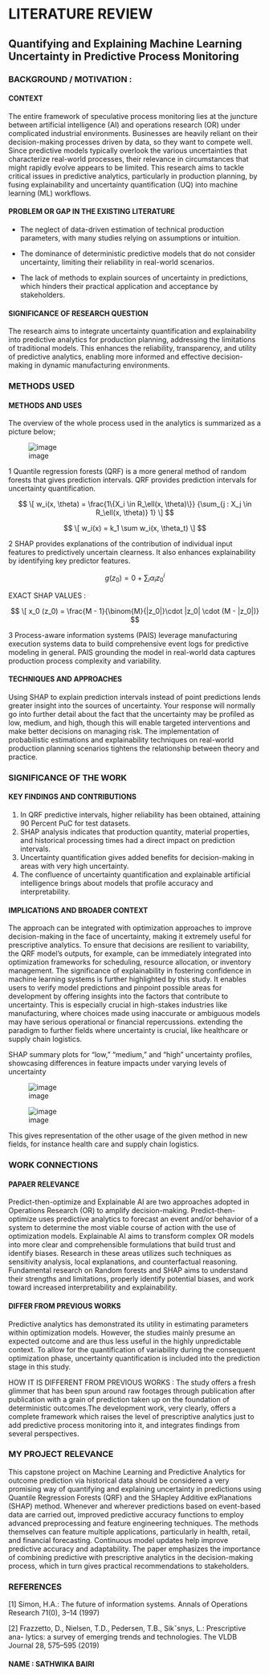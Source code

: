 # LITERATURE REVIEW 
## Quantifying and Explaining Machine Learning Uncertainty in Predictive Process Monitoring
 
### BACKGROUND / MOTIVATION :
#### CONTEXT
The entire framework of speculative process monitoring lies at the juncture between artificial intelligence (AI) and operations research (OR) under complicated industrial environments. Businesses are heavily reliant on their decision-making processes driven by data, so they want to compete well. Since predictive models typically overlook the various uncertainties that characterize real-world processes, their relevance in circumstances that might rapidly evolve appears to be limited. This research aims to tackle critical issues in predictive analytics, particularly in production planning, by fusing explainability and uncertainty quantification (UQ) into machine learning (ML) workflows. 

#### PROBLEM OR GAP IN THE EXISTING LITERATURE 
- The neglect of data-driven estimation of technical production parameters, with many studies relying on assumptions or intuition.

- The dominance of deterministic predictive models that do not consider uncertainty, limiting their reliability in real-world scenarios.

- The lack of methods to explain sources of uncertainty in predictions, which hinders their practical application and acceptance by stakeholders.

#### SIGNIFICANCE OF RESEARCH QUESTION

The research aims to integrate uncertainty quantification and explainability into predictive analytics for production planning, addressing the limitations of traditional models. This enhances the reliability, transparency, and utility of predictive analytics, enabling more informed and effective decision-making in dynamic manufacturing environments.

### METHODS USED
#### METHODS AND USES

The overview of the whole process used in the analytics is summarized as a picture below;

![image](https://github.com/user-attachments/assets/d564b642-11d6-4f0b-9c67-85f188655244)


1 Quantile regression forests (QRF) is a more general method of random forests that gives prediction intervals. QRF provides prediction intervals for uncertainty quantification.

$$ \[
w_i(x, \theta) =
\frac{1\{X_i \in R_\ell(x, \theta)\}}
{\sum_{j : X_j \in R_\ell(x, \theta)} 1}
\] $$

$$ \[
w_i(x) = k_1 \sum w_i(x, \theta_t)
\] $$

2 SHAP provides explanations of the contribution of individual input features to predictively uncertain clearness. It also enhances explainability by identifying key predictor features.

$$
g(z_0) = 0 + \sum_{i} \alpha_i z_0^i
$$

EXACT SHAP VALUES :

$$ \[
x_0 (z_0) = \frac{M - 1}{\binom{M}{|z_0|}\cdot |z_0| \cdot (M - |z_0|)} $$


3 Process-aware information systems (PAIS) leverage manufacturing execution systems data to build comprehensive event logs for predictive modeling in general. PAIS grounding the model in real-world data captures production process complexity and variability.

#### TECHNIQUES AND APPROACHES

Using SHAP to explain prediction intervals instead of point predictions lends greater insight into the sources of uncertainty. Your response will normally go into further detail about the fact that the uncertainty may be profiled as low, medium, and high, though this will enable targeted interventions and make better decisions on managing risk. The implementation of probabilistic estimations and explainability techniques on real-world production planning scenarios tightens the relationship between theory and practice. 


### SIGNIFICANCE OF THE WORK

#### KEY FINDINGS AND CONTRIBUTIONS
1. In QRF predictive intervals, higher reliability has been obtained, attaining 90 Percent PuC for test datasets.
2. SHAP analysis indicates that production quantity, material properties, and historical processing times had a direct impact on prediction intervals.
3. Uncertainty quantification gives added benefits for decision-making in areas with very high uncertainty.
4. The confluence of uncertainty quantification and explainable artificial intelligence brings about models that profile accuracy and interpretability. 

#### IMPLICATIONS AND BROADER CONTEXT

The approach can be integrated with optimization approaches to improve decision-making in the face of uncertainty, making it extremely useful for prescriptive analytics. To ensure that decisions are resilient to variability, the QRF model's outputs, for example, can be immediately integrated into optimization frameworks for scheduling, resource allocation, or inventory management. The significance of explainability in fostering confidence in machine learning systems is further highlighted by this study. It enables users to verify model predictions and pinpoint possible areas for development by offering insights into the factors that contribute to uncertainty. This is especially crucial in high-stakes industries like manufacturing, where choices made using inaccurate or ambiguous models may have serious operational or financial repercussions.
extending the paradigm to further fields where uncertainty is crucial, like healthcare or supply chain logistics.

SHAP summary plots for "low," "medium," and "high" uncertainty profiles, showcasing differences in feature impacts under varying levels of uncertainty

![image](https://github.com/user-attachments/assets/ec4106ca-c912-464f-9e5b-c3847b5a5d75)

![image](https://github.com/user-attachments/assets/92f0c941-d7be-4f02-9c68-bc4e2c6d1ebd)

This gives representation of the other usage of the given method in new fields, for instance health care and supply chain logistics.

### WORK CONNECTIONS

#### PAPAER RELEVANCE

Predict-then-optimize and Explainable AI are two approaches adopted in Operations Research (OR) to amplify decision-making. Predict-then-optimize uses predictive analytics to forecast an event and/or behavior of a system to determine the most viable course of action with the use of optimization models. Explainable AI aims to transform complex OR models into more clear and comprehensible formulations that build trust and identify biases. Research in these areas utilizes such techniques as sensitivity analysis, local explanations, and counterfactual reasoning. Fundamental research on Random forests and SHAP aims to understand their strengths and limitations, properly identify potential biases, and work toward increased interpretability and explainability. 

#### DIFFER FROM PREVIOUS WORKS

Predictive analytics has demonstrated its utility in estimating parameters within optimization models. However, the studies mainly presume an expected outcome and are thus less useful in the highly unpredictable context. To allow for the quantification of variability during the consequent optimization phase, uncertainty quantification is included into the prediction stage in this study. 

HOW IT IS DIFFERENT FROM PREVIOUS WORKS : The study offers a fresh glimmer that has been spun around raw footages through publication after publication with a grain of prediction taken up on the foundation of deterministic outcomes.The development work, very clearly, offers a complete framework which raises the level of prescriptive analytics just to add predictive process monitoring into it, and integrates findings from several perspectives. 

### MY PROJECT RELEVANCE

This capstone project on Machine Learning and Predictive Analytics for outcome prediction via historical data should be considered a very promising way of quantifying and explaining uncertainty in predictions using Quantile Regression Forests (QRF) and the SHapley Additive exPlanations (SHAP) method. Whenever and wherever predictions based on event-based data are carried out, improved predictive accuracy functions to employ advanced preprocessing and feature engineering techniques. The methods themselves can feature multiple applications, particularly in health, retail, and financial forecasting. Continuous model updates help improve predictive accuracy and adaptability. The paper emphasizes the importance of combining predictive with prescriptive analytics in the decision-making process, which in turn gives practical recommendations to stakeholders. 

### REFERENCES
[1] Simon, H.A.: The future of information systems. Annals of Operations
Research 71(0), 3–14 (1997)


[2] Frazzetto, D., Nielsen, T.D., Pedersen, T.B.,
Sikˇsnys, L.: Prescriptive ana-
lytics: a survey of emerging trends and technologies. The VLDB Journal
28, 575–595 (2019)



#### NAME : SATHWIKA BAIRI 

